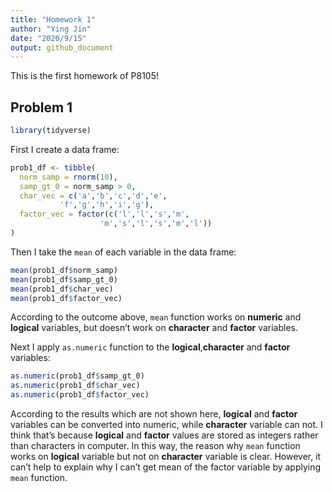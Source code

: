 ```yaml
---
title: "Homework 1"
author: "Ying Jin"
date: "2020/9/15"
output: github_document
---
```


This is the first homework of P8105!

## Problem 1

```r
library(tidyverse)
```

First I create a data frame:

```r
prob1_df <- tibble(
  norm_samp = rnorm(10),
  samp_gt_0 = norm_samp > 0,
  char_vec = c('a','b','c','d','e',
           'f','g','h','i','g'),
  factor_vec = factor(c('l','l','s','m',
                    'm','s','l','s','m','l'))
)
```

Then I take the `mean` of each variable in the data frame:

```r
mean(prob1_df$norm_samp)
mean(prob1_df$samp_gt_0)
mean(prob1_df$char_vec)
mean(prob1_df$factor_vec)
```

According to the outcome above, `mean` function works on **numeric** and **logical** variables, but doesn't work on **character** and **factor** variables. 

Next I apply `as.numeric` function to the **logical**,**character** and **factor** variables:

```r
as.numeric(prob1_df$samp_gt_0)
as.numeric(prob1_df$char_vec)
as.numeric(prob1_df$factor_vec)
```

According to the results which are not shown here, **logical** and **factor** variables can be converted into numeric, while **character** variable can not. I think that's  because **logical** and **factor** values are stored as integers rather than characters in computer. In this way, the reason why `mean` function works on **logical** variable but not on **character** variable is clear. However, it can't help to explain why I can't get mean of the factor variable by applying `mean` function.